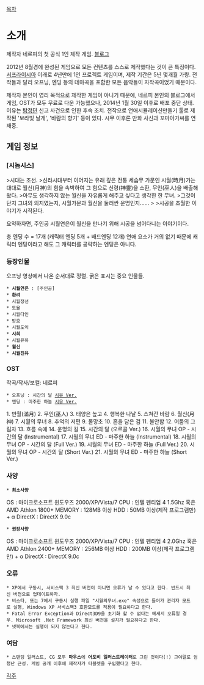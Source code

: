 [[목차]]
= 소개 =
제작자 네르피의 첫 공식 1인 제작 게임. [http://blog.naver.com/nerepi 블로그]

2012년 8월경에 완성된 게임으로 모든 컨텐츠를 스스로 제작했다는 것이 큰 특징이다. [[서프라이시아]] 이래로 4년만에 1인 프로젝트 게임이며, 제작 기간은 5년 몇개월 가량. 전작들과 달리 오프닝, 엔딩 등의 테마곡을 포함한 모든 음악들이 자작곡이었기 때문이다.

제작자 본인이 영리 목적으로 제작한 게임이 아니기 때문에, 네르피 본인의 블로그에서 게임, OST가 모두 무료로 다운 가능했으나, 2014년 1월 30일 이후로 배포 중단 상태. 이유는 [[탐정뎐]] 신고 사건으로 인한 후속 조치.
전작으로 연애시뮬레이션만들기 툴로 제작된 '보라빛 날개', '바람의 향기' 등이 있다. 시무 이후론 만화 사신과 꼬마아가씨를 연재중.
== 게임 정보 ==
=== [시놉시스] ===
>시대는 조선. 
>신라시대부터 이어지는 유래 깊은 전통 세습무 가문인 시월(時月)가는 대대로 월신(月神)의 힘을 속박하여 그 힘으로 신령(神靈)을 소환, 무인(巫人)을 배출해왔다.
>아무도 생각하지 않는 월신을 자유롭게 해주고 싶다고 생각한 한 무녀.
>그것이 단지 그녀의 의지였는지, 시월가문과 월신을 둘러싼 운명인지……
>
>시공을 초월한 이야기가 시작된다.

요약하자면, 주인공 시월연은이 월신을 만나기 위해 시공을 넘어다니는 이야기이다.

총 엔딩 수 = 17개 (캐릭터 엔딩 5개 + 배드엔딩 12개)
연애 요소가 거의 없기 때문에 캐릭터 엔딩이라고 해도 그 캐릭터를 공략하는 엔딩은 아니다. 
=== 등장인물 ===
오프닝 영상에서 나온 순서대로 정렬. 굵은 표시는 중요 인물들.

 * '''시월연은''' : [주인공]
 * '''환려'''
 * 시월정선
 * 도율
 * 시월다인
 * 방호
 * 시월도익
 * '''시희'''
 * 시월유하
 * '''월신'''
 * '''시월진유'''
=== OST ===
작곡/작사/보컬: 네르피

 * 오프닝 : 시간의 달 [http://blog.naver.com/nerepi?Redirect=Log&logNo=70150194234&jumpingVid=92B23E2A7597E8989FEF4942ABB4CE7E0336 시유 Ver.]
 * 엔딩 : 마주한 하늘 [http://blog.naver.com/nerepi?Redirect=Log&logNo=70151573664&jumpingVid=598040B3713A52C4B04ADA0B300A64198F86 시유 Ver.]

1. 만월(滿月)
2. 무인(巫人)
3. 태양은 높고
4. 행복한 나날
5. 스쳐간 바람
6. 월신(月神)
7. 시월의 무녀
8. 추억의 저편
9. 물망초
10. 혼을 담은 검
11. 불안함
12. 어둠의 그림자
13. 흐름 속에
14. 운명의 길
15. 시간의 달 (오르골 Ver.)
16. 시월의 무녀 OP - 시간의 달 (Instrumental)
17. 시월의 무녀 ED - 마주한 하늘 (Instrumental)
18. 시월의 무녀 OP - 시간의 달 (Full Ver.)
19. 시월의 무녀 ED - 마주한 하늘 (Full Ver.)
20. 시월의 무녀 OP - 시간의 달 (Short Ver.)
21. 시월의 무녀 ED - 마주한 하늘 (Short Ver.)
=== 사양 ===
 * '''최소사양'''
OS : 마이크로소프트 윈도우즈 2000/XP/Vista/7
CPU : 인텔 펜티엄 4 1.5Ghz 혹은 AMD Athlon 1800+ 
MEMORY : 128MB 이상
HDD : 50MB 이상(제작 프로그램만) + α
DirectX : DirectX 9.0c

 * '''권장사양'''
OS : 마이크로소프트 윈도우즈 2000/XP/Vista/7
CPU : 인텔 펜티엄 4 2.0Ghz 혹은 AMD Athlon 2400+
MEMORY : 256MB 이상
HDD : 200MB 이상(제작 프로그램만) + α
DirectX : DirectX 9.0c
=== 오류 ===
 * XP에서 구동시, 서비스팩 3 최신 버전이 아니면 오류가 날 수 있다고 한다. 반드시 최신 버전으로 업데이트하자.
 * 비스타, 또는 7에서 구동시 실행 파일 "시월의무녀.exe" 속성으로 들어가 관리자 모드로 실행, Windows XP 서비스팩3 호환모드를 적용이 필요하다고 한다.
 * Fatal Error Exception과 Direct3D9을 초기화 할 수 없다는 메세지 오류일 경우. Microsoft .Net Framework 최신 버전을 설치가 필요하다고 한다.
 * 넷북에서는 실행이 되지 않는다고 한다.
=== 여담 ===
 * 스탠딩 일러스트, CG 모두 '''마우스'''에 '''어도비 일러스트레이터'''로 그린 것이다(!) 그야말로 엄청난 근성. 게임 공개 이후에 제작자가 타블렛을 구입했다고 한다.
[[각주]]
